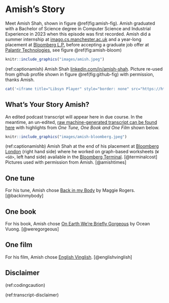 # Amish's Story {#amish}

Meet Amish Shah, shown in figure \@ref(fig:amish-fig). Amish graduated with a Bachelor of Science degree in Computer Science and Industrial Experience in 2023 when this episode was first recorded. Amish did a summer internship at [imago.cs.manchester.ac.uk](https://imago.cs.manchester.ac.uk/) and a year-long placement at [Bloomberg L.P.](https://en.wikipedia.org/wiki/Bloomberg_L.P.) before accepting a graduate job offer at [Palantir Technologies](https://en.wikipedia.org/wiki/Palantir_Technologies), see figure \@ref(fig:amish-bloom)

```r
knitr::include_graphics("images/amish.jpeg")
```
(ref:captionamish) Amish Shah [linkedin.com/in/amish-shah](https://www.linkedin.com/in/amish-shah/). Picture re-used from github profile shown in figure \@ref(fig:github-fig) with permission, thanks Amish.

```r
cat('<iframe title="Libsyn Player" style="border: none" src="https://html5-player.libsyn.com/embed/episode/id/27355713/height/90/theme/custom/thumbnail/yes/direction/forward/render-playlist/no/custom-color/000000/" height="90" width="100%" scrolling="no"  allowfullscreen="" webkitallowfullscreen="true" mozallowfullscreen="true" allowfullscreen="true" msallowfullscreen="true" style="border: none;"></iframe>')
```

## What's Your Story Amish? {#amish-story}

An edited podcast transcript will appear here in due course. In the meantime, an un-edited, [raw machine-generated transcript can be found here](https://github.com/dullhunk/cdyf/blob/master/raw-transcript-amish.md)  with highlights from *One Tune, One Book and One Film* shown below.

```r
knitr::include_graphics("images/amish-bloomberg.jpeg")
```
(ref:captionamishb) Amish Shah at the end of his placement at [Bloomberg London](https://en.wikipedia.org/wiki/Bloomberg_London) (right hand side) where he worked on graph-based worksheets (`W <GO>`, left hand side) available in the [Bloomberg Terminal](https://en.wikipedia.org/wiki/Bloomberg_Terminal). [@terminalcost] Pictures used with permission from Amish. [@amishtimes]

## One tune {#amish-tune}

For his tune, Amish chose [Back in my Body](https://en.wikipedia.org/wiki/Heard_It_in_a_Past_Life) by Maggie Rogers. [@backinmybody]

## One book {#amish-book}

For his book, Amish chose [On Earth We're Briefly Gorgeous](https://en.wikipedia.org/wiki/On_Earth_We%27re_Briefly_Gorgeous) by Ocean Vuong. [@weregorgeous]

## One film {#amish-film}

For his film, Amish chose [English Vinglish](https://en.wikipedia.org/wiki/English_Vinglish). [@englishvinglish]


## Disclaimer  


::: {.rmdcaution}

(ref:codingcaution)

(ref:transcript-disclaimer)  

:::

